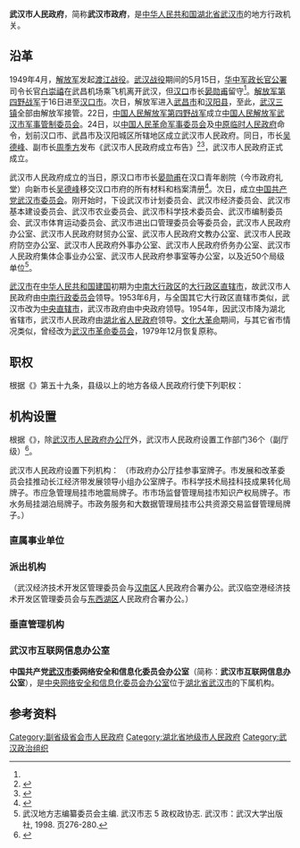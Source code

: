 {{Redirect2|武汉市政府|1929年1月至4月27日曾短暂存在的武汉市行政机关|武汉市政府 (中华民国)}}
{{Infobox PRCG
|机构名称=武汉市人民政府
|标志1=National Emblem of the People's Republic of China (2).svg
|标志1说明=[[s:国务院关于国家行政机关和企业事业单位社会团体印章管理的规定|1999年规定]]：[[印章|印章]][[直径|直径]]4.5厘米，中央刊[[中华人民共和国国徽|国徽]]，由[[湖北省人民政府|湖北省人民政府]]制发。
|标志2=
|标志2说明=武汉市市标
|职位1=[[武汉市市长列表|市长]]
|人员1=[[程用文|程用文]]
|职位2=副市长
|人员2=[[胡亚波|胡亚波]]、{{wrap}}[[江伟|江　伟]]、{{wrap}}[[张文彤|张文彤]]、{{wrap}}[[刘子清|刘子清]]、{{wrap}}[[陈红辉|陈红辉]]、{{wrap}}[[杨军_(1970年)|杨　军]]
|人数2=6
|职位3=秘书长
|人员3=[[张忠军|张忠军]]
|业务上级=[[湖北省人民政府|湖北省人民政府]]
|组织上级=[[武汉市人民代表大会|武汉市人民代表大会]]<br>[[武汉市人民代表大会常务委员会|武汉市人民代表大会常务委员会]]
|中共本级=中国共产党武汉市人民政府党组
|行政级别=副省级
|机构类型=[[副省级城市|副省级城市]][[人民政府|人民政府]]
|地址1=[[湖北省|湖北省]][[武汉市|武汉市]][[江岸区|江岸区]]沿江大道188号
|坐标1=
|邮编1=
|image1=Consulate German Empire Wuhan (2006).jpg
|caption1=位于[[沿江大道_(武汉市)|沿江大道]]的武汉市人民政府
|官网={{url|www.wuhan.gov.cn}}
|a=[[中国共产党武汉市委员会|中国共产党武汉市委员会]]
|b=[[武汉市人民代表大会|武汉市人民代表大会]]
|c=[[武汉市人民代表大会常务委员会|武汉市人民代表大会常务委员会]]
|d=[[中国人民政治协商会议武汉市委员会|中国人民政治协商会议武汉市委员会]]
|e=[[湖北省武汉市市中级人民法院|湖北省武汉市市中级人民法院]]
|f=[[武汉市人民检察院|武汉市人民检察院]]
}}

'''武汉市人民政府'''，简称'''武汉市政府'''，是[[中华人民共和国|中华人民共和国]][[湖北省|湖北省]][[武汉市|武汉市]]的地方行政机关。

== 沿革 ==
1949年4月，[[中国人民解放军|解放军]]发起[[渡江战役|渡江战役]]。[[武汉战役|武汉战役]]期间的5月15日，[[华中军政长官公署|华中军政长官公署]]司令长官[[白崇禧|白崇禧]]在武昌机场乘飞机离开武汉，但[[漢口市_(中華民國)|汉口]]市长[[晏勋甫|晏勋甫]]留守<ref name="a1"/>。[[中国人民解放军第四野战军|解放军第四野战军]]于16日进至[[漢口市_(中華民國)|汉口市]]。次日，解放军进入[[武昌市|武昌市]]和[[汉阳县|汉阳县]]，至此，[[武汉三镇|武汉三镇]]全部由解放军接管。22日，[[中国人民解放军第四野战军|中国人民解放军第四野战军]]成立[[中国人民解放军武汉市军事管制委员会|中国人民解放军武汉市军事管制委员会]]。24日，以[[中国人民革命军事委员会|中国人民革命军事委员会]]及[[中原临时人民政府|中原临时人民政府]]命令，划前汉口市、武昌市及汉阳城区所辖地区成立武汉市人民政府。同日，市长[[吴德峰|吴德峰]]、副市长[[周季方|周季方]]发布《武汉市人民政府成立布告》<ref>{{cite journal en
|quotes = 
|last = 
|first = 
|author = 武汉市人民政府
|coauthors = 
|date = 2009
|year = 
|month = 
|title = 《武汉市人民政府成立布告》
|journal = 武汉文史资料
|volume = 
|issue = 2009年第4期
|pages = 140
|publisher = 武汉市政协文史和学习委员会
|location = 湖北省武汉市
|issn = 1004-1737
|pmid = 
|doi = 
|bibcode = 
|oclc = 
|id = 
|url = https://www.ixueshu.com/document/03c2bc029b464f03.html
|language = Zh-hans
|format = 
|accessdate = 
|laysummary = 
|laysource = 
|laydate = 
|quote = 
|archive-date = 2020-02-19
|archive-url = https://web.archive.org/web/20200219102005/https://www.ixueshu.com/document/03c2bc029b464f03.html
|dead-url = no
}}</ref><ref>{{Quote box| width = 200px | align = center | quoted = true | bgcolor = #FFFFF0 | salign = right |  title =武汉市人民政府成立布告<br>政字第壹号　
| quote =案奉<br>中国人民革命军事委员会及中原临时人民政府电令：划前汉口市、武昌市及汉阳城区等所辖地区成立武汉市人民政府，任命吴德峰为市长，周季方为副市长，遵即就职。际兹军事管制时期，肃清残余蒋匪，建立革命社会秩序为首要任务，仰各界人民严格遵守军事管制委员会命令，各安生业，不得自相惊扰为要。此布。
| source= 市　长吴德峰<br>副市长周季方<br>民国三十八年五月二十四日}}</ref>，武汉市人民政府正式成立。

武汉市人民政府成立的当日，原汉口市市长[[晏勋甫|晏勋甫]]在汉口青年剧院（今市政府礼堂）向新市长[[吴德峰|吴德峰]]移交汉口市府的所有材料和档案清册<ref name="a1">{{Cite web |url=http://zt.cjn.cn/zt2009/whjf60/qljs/200905/t930752.htm |title=晏勋甫：在“24小时真空期”里 |accessdate=2020-01-30 |author= |date=2009-05-15 |work= |publisher=长江网，来源：武汉晚报 |language=Zh-hans |archive-date=2020-01-29 |archive-url=https://web.archive.org/web/20200129202159/http://zt.cjn.cn/zt2009/whjf60/qljs/200905/t930752.htm |dead-url=no }}</ref>。次日，成立[[中国共产党武汉市委员会|中国共产党武汉市委员会]]。刚开始时，下设武汉市计划委员会、武汉市经济委员会、武汉市基本建设委员会、武汉市农业委员会、武汉市科学技术委员会、武汉市编制委员会、武汉市体育运动委员会、武汉市进出口管理委员会等委员会，武汉市人民政府办公室、武汉市人民政府财贸办公室、武汉市人民政府文教办公室、武汉市人民政府防空办公室、武汉市人民政府外事办公室、武汉市人民政府侨务办公室、武汉市人民政府集体企事业办公室、武汉市人民政府参事室等办公室，以及近50个局级单位<ref>武汉地方志编纂委员会主编. 武汉市志 5 政权政协志. 武汉市：武汉大学出版社, 1998. 页276-280.</ref>。

[[武汉市_(中华人民共和国直辖市)|武汉市]]在[[中华人民共和国建国|中华人民共和国建国]]初期为[[中南大行政区|中南大行政区]]的[[中华人民共和国直辖市|大行政区直辖市]]，故武汉市人民政府由[[中南行政委员会|中南行政委员会]]领导。1953年6月，与全国其它大行政区直辖市类似，武汉市改为[[中华人民共和国直辖市|中央直辖市]]，武汉市政府由中央政府领导。1954年，因武汉市降为湖北省辖市，武汉市人民政府由[[湖北省人民政府|湖北省人民政府]]领导。[[文化大革命|文化大革命]]期间，与其它省市情况类似，曾经改为[[武汉市革命委员会|武汉市革命委员会]]，1979年12月恢复原称。

== 职权 ==
根据《{{s|中华人民共和国地方各级人民代表大会和地方各级人民政府组织法}}》第五十九条，县级以上的地方各级人民政府行使下列职权：
{{columns-list|2|
# 执行本级人民代表大会及其常务委员会的决议，以及上级国家行政机关的决定和命令，规定行政措施，发布决定和命令；
# 领导所属各工作部门和下级人民政府的工作；
# 改变或者撤销所属各工作部门的不适当的命令、指示和下级人民政府的不适当的决定、命令；
# 依照法律的规定任免、培训、考核和奖惩国家行政机关工作人员；
# 执行国民经济和社会发展计划、预算，管理本行政区域内的经济、教育、科学、文化、卫生、体育事业、环境和资源保护、城乡建设事业和财政、民政、公安、民族事务、司法行政、监察、计划生育等行政工作；
# 保护社会主义的全民所有的财产和劳动群众集体所有的财产，保护公民私人所有的合法财产，维护社会秩序，保障公民的人身权利、民主权利和其他权利；
# 保护各种经济组织的合法权益；
# 保障少数民族的权利和尊重少数民族的风俗习惯，帮助本行政区域内各少数民族聚居的地方依照宪法和法律实行区域自治，帮助各少数民族发展政治、经济和文化的建设事业；
# 保障宪法和法律赋予妇女的男女平等、同工同酬和婚姻自由等各项权利；
# 办理上级国家行政机关交办的其他事项。
}}

== 机构设置 ==
根据《{{s|武汉市机构改革方案}}》，除[[武汉市人民政府办公厅|武汉市人民政府办公厅]]外，武汉市人民政府设置工作部门36个（副厅级）<ref name="三定方案">{{cite web |author1=武汉发布 |title=市委常委、常务副市长周波向市人大常委会报告武汉市人民政府机构改革方案 |url=http://www.shanghai.gov.cn/nw2/nw2314/nw38605/nw42569/nw42570/u21aw1351167.html |website=武汉市人民政府门户网站 |accessdate=2019-01-27 |location=武汉 |language=zh-cn |archive-date=2020-02-08 |archive-url=https://web.archive.org/web/20200208014803/http://www.shanghai.gov.cn/nw2/nw2314/nw38605/nw42569/nw42570/u21aw1351167.html |dead-url=no }}</ref>。

武汉市人民政府设置下列机构：
{{columns-list|2|
* [[武汉市人民政府办公厅|武汉市人民政府办公厅]]
* [[武汉市发展和改革委员会|武汉市发展和改革委员会]]
* [[武汉市教育局|武汉市教育局]]
* [[武汉市科学技术局|武汉市科学技术局]]
* [[武汉市经济和信息化局|武汉市经济和信息化局]]
* [[武汉市民族宗教事务委员会|武汉市民族宗教事务委员会]]
* [[武汉市公安局|武汉市公安局]]
* [[武汉市民政局|武汉市民政局]]
* [[武汉市司法局|武汉市司法局]]
* [[武汉市财政局|武汉市财政局]]
* [[武汉市人力资源和社会保障局|武汉市人力资源和社会保障局]]
* [[武汉市自然资源和规划局|武汉市自然资源和规划局]]
* [[武汉市城乡建设局|武汉市城乡建设局]]
* [[武汉市城市管理执法委员会|武汉市城市管理执法委员会]]
* [[武汉市交通运输局|武汉市交通运输局]]
* [[武汉市水务局|武汉市水务局]]
* [[武汉市农业农村局|武汉市农业农村局]]
* [[武汉市商务局|武汉市商务局]]
* [[武汉市文化和旅游局|武汉市文化和旅游局]]
* [[武汉市卫生健康委员会|武汉市卫生健康委员会]]
* [[武汉市退役军人事务局|武汉市退役军人事务局]]
* [[武汉市应急管理局|武汉市应急管理局]]
* [[武汉市审计局|武汉市审计局]]
* [[武汉市人民政府国有资产监督管理委员会|武汉市人民政府国有资产监督管理委员会]]
* [[武汉市住房保障和房屋管理局|武汉市住房保障和房屋管理局]]
* [[武汉市市场监督管理局|武汉市市场监督管理局]]
* [[武汉市体育局|武汉市体育局]]
* [[武汉市统计局|武汉市统计局]]
* [[武汉市园林和林业局|武汉市园林和林业局]]
* [[武汉市医疗保障局|武汉市医疗保障局]]
* [[武汉市人民防空办公室|武汉市人民防空办公室]]
* [[武汉市人民政府研究室|武汉市人民政府研究室]]
* [[武汉市扶贫开发办公室|武汉市扶贫开发办公室]]
* [[武汉市地方金融工作局|武汉市地方金融工作局]]
* [[武汉市政务服务和大数据管理局|武汉市政务服务和大数据管理局]]
* [[武汉市机关事务管理局|武汉市机关事务管理局]]
}}
（市政府办公厅挂参事室牌子。市发展和改革委员会挂推动长江经济带发展领导小组办公室牌子。市科学技术局挂科技成果转化局牌子。市应急管理局挂市地震局牌子。市市场监督管理局挂市知识产权局牌子。市水务局挂湖泊局牌子。市政务服务和大数据管理局挂市公共资源交易监督管理局牌子。）

=== 直属事业单位 ===
{{columns-list|2|
* [[中共武汉市委党校|中共武汉市委党校]]
* [[中共武汉市委党史研究室|中共武汉市委党史研究室]]
* [[长江日报|长江日报报业集团]]
* [[武汉广播电视台|武汉广播电视台]]
* [[武汉市住房公积金管理中心|武汉市住房公积金管理中心]]
* [[武汉市地方志办公室|武汉市地方志办公室]]
* [[武汉市社会科学院|武汉市社会科学院]]
* [[武汉市仲裁委员会办公室|武汉市仲裁委员会办公室]]
* [[武汉商学院|武汉商学院]]
* [[江汉大学|江汉大学]]（正厅级）
* [[武汉软件工程职业学院|武汉软件工程职业学院]]
* [[武汉市供销合作总社|武汉市供销合作总社]]
* [[武汉城市职业学院|武汉城市职业学院]]
}}

=== 派出机构 ===
{{columns-list|2|
* [[东湖新技术开发区|东湖新技术开发区管理委员会]]（湖北省政府派出、委托武汉市管理）
* [[武汉新港|武汉新港管理委员会]]（湖北省政府派出、委托武汉市管理）
* [[武汉经济技术开发区|武汉经济技术开发区管理委员会]]
* [[东湖_(武汉)|东湖生态旅游风景区管理委员会]]
* [[武汉临空港经济技术开发区|武汉临空港经济技术开发区管理委员会]]
}}
（武汉经济技术开发区管理委员会与[[汉南区|汉南区]]人民政府合署办公。武汉临空港经济技术开发区管理委员会与[[东西湖区|东西湖区]]人民政府合署办公。）

=== 垂直管理机构 ===
{{columns-list|2|
* [[中华人民共和国武汉海关|中华人民共和国武汉海关]]
* [[国家税务总局武汉市税务局|国家税务总局武汉市税务局]]
}}

===武汉市互联网信息办公室===
'''中国共产党[[武汉市|武汉市]]委网络安全和信息化委员会办公室'''（简称：'''武汉市互联网信息办公室'''），是[[中央网络安全和信息化委员会办公室|中央网络安全和信息化委员会办公室]]位于[[湖北省|湖北省]][[武汉市|武汉市]]的下属机构。

== 参考资料 ==
{{reflist|2}}
{{湖北省各地市州|行政机关}}
[[Category:副省级省会市人民政府|Category:副省级省会市人民政府]]
[[Category:湖北省地级市人民政府|Category:湖北省地级市人民政府]]
[[Category:武汉政治组织|Category:武汉政治组织]]